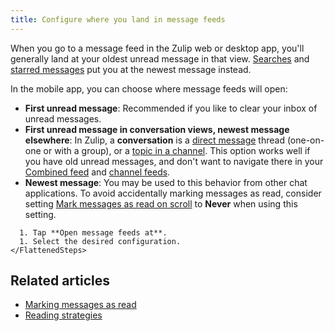 ```yaml
---
title: Configure where you land in message feeds
---
```



When you go to a message feed in the Zulip web or desktop app, you'll generally
land at your oldest unread message in that view.
[Searches](/help/search-for-messages) and [starred
messages](/help/star-a-message) put you at the newest message instead.

In the mobile app, you can choose where message feeds will open:

* **First unread message**: Recommended if you like to clear your inbox of
  unread messages.
* **First unread message in conversation views, newest message elsewhere**: In
  Zulip, a **conversation** is a [direct message](/help/direct-messages) thread
  (one-on-one or with a group), or a [topic in a
  channel](/help/introduction-to-topics). This option works well if you have old
  unread messages, and don't want to navigate there in your [Combined
  feed](/help/combined-feed) and [channel feeds](/help/channel-feed).
* **Newest message**: You may be used to this behavior from other chat
  applications. To avoid accidentally marking messages as read,
  consider setting [Mark messages as read on
  scroll](/help/marking-messages-as-read#configure-whether-messages-are-automatically-marked-as-read)
  to **Never** when using this setting.

<Tabs>
  <TabItem label="Mobile">
    <FlattenedSteps>
      <MobileSettings />

      1. Tap **Open message feeds at**.
      1. Select the desired configuration.
    </FlattenedSteps>
  </TabItem>
</Tabs>

## Related articles

* [Marking messages as read](/help/marking-messages-as-read)
* [Reading strategies](/help/reading-strategies)
